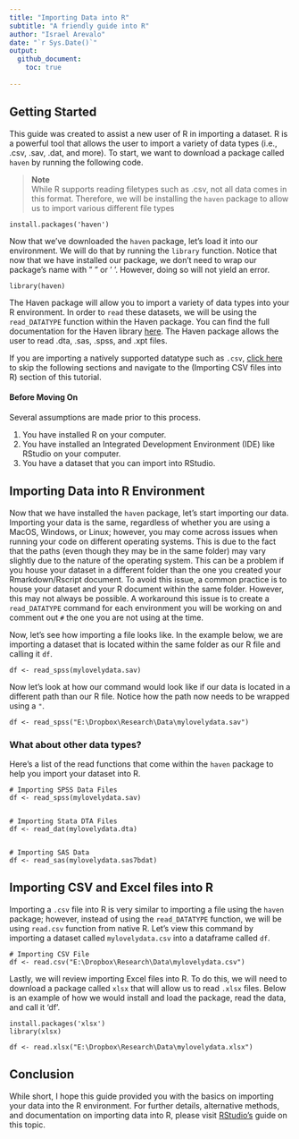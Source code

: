 ---
title: "Importing Data into R"
subtitle: "A friendly guide into R"
author: "Israel Arevalo"
date: "`r Sys.Date()`"
output: 
  github_document:
    toc: true
    
---


## Getting Started

This guide was created to assist a new user of R in importing a dataset. R is a powerful tool that allows the user to import a variety of data types (i.e., .csv, .sav, .dat, and more). To start, we want to download a package called `haven` by running the following code. 

> **Note** \n\
> While R supports reading filetypes such as .csv, not all data comes in this format. Therefore, we will be installing the `haven` package to allow us to import various different file types

```
install.packages('haven')
```

Now that we've downloaded the `haven` package, let's load it into our environment. We will do that by running the `library` function. Notice that now that we have installed our package, we don't need to wrap our package's name with " " or ' '. However, doing so will not yield an error.

```
library(haven)
```

The Haven package will allow you to import a variety of data types into your R environment. In order to `read` these datasets, we will be using the `read_DATATYPE` function within the Haven package. You can find the full documentation for the Haven library [here](https://cran.r-project.org/web/packages/haven/haven.pdf). The Haven package allows the user to read .dta, .sas, .spss, and .xpt files. 

If you are importing a natively supported datatype such as `.csv`, [click here](#importing-csv-and-excel-files-into-r) to skip the following sections and navigate to the (Importing CSV files into R) section of this tutorial.


#### Before Moving On

Several assumptions are made prior to this process. 

1. You have installed R on your computer.
2. You have installed an Integrated Development Environment (IDE) like RStudio on your computer.
3. You have a dataset that you can import into RStudio.



## Importing Data into R Environment

Now that we have installed the `haven` package, let's start importing our data. Importing your data is the same, regardless of whether you are using a MacOS, Windows, or Linux; however, you may come across issues when running your code on different operating systems. This is due to the fact that the paths (even though they may be in the same folder) may vary slightly due to the nature of the operating system. This can be a problem if you house your dataset in a different folder than the one you created your Rmarkdown/Rscript document. To avoid this issue, a common practice is to house your dataset and your R document within the same folder. However, this may not always be possible. A workaround this issue is to create a `read_DATATYPE` command for each environment you will be working on and comment out `#` the one you are not using at the time. 

Now, let's see how importing a file looks like. In the example below, we are importing a dataset that is located within the same folder as our R file and calling it `df`.

```
df <- read_spss(mylovelydata.sav)
```

Now let's look at how our command would look like if our data is located in a different path than our R file. Notice how the path now needs to be wrapped using a `"`. 

```
df <- read_spss("E:\Dropbox\Research\Data\mylovelydata.sav")
```

### What about other data types?

Here's a list of the read functions that come within the `haven` package to help you import your dataset into R.


```
# Importing SPSS Data Files
df <- read_spss(mylovelydata.sav)


# Importing Stata DTA Files
df <- read_dat(mylovelydata.dta)


# Importing SAS Data
df <- read_sas(mylovelydata.sas7bdat)
```

## Importing CSV and Excel files into R

Importing a `.csv` file into R is very similar to importing a file using the `haven` package; however, instead of using the `read_DATATYPE` function, we will be using `read.csv` function from native R. Let's view this command by importing a dataset called `mylovelydata.csv` into a dataframe called `df`.

```
# Importing CSV File
df <- read.csv("E:\Dropbox\Research\Data\mylovelydata.csv")
```

Lastly, we will review importing Excel files into R. To do this, we will need to download a package called `xlsx` that will allow us to read `.xlsx` files. Below is an example of how we would install and load the package, read the data, and call it 'df'. 

```
install.packages('xlsx')
library(xlsx)

df <- read.xlsx("E:\Dropbox\Research\Data\mylovelydata.xlsx")

```

## Conclusion

While short, I hope this guide provided you with the basics on importing your data into the R environment. For further details, alternative methods, and documentation on importing data into R, please visit [RStudio's](https://support.rstudio.com/hc/en-us/articles/218611977-Importing-Data-with-the-RStudio-IDE) guide on this topic.

